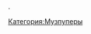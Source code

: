 
.


{{Инфобокс_для_пуперов|title2 = Mr_Darky|сферы_творчества = музпупы, чиптуки|год_начала = январь 2017 года|имя_фамилия = Иван|дата_рождения = 1 мая 2002 года|ссылки = https://vk.com/id389318435
https://www.youtube.com/channel/UC9AAYUQ9ATFB1IzYgrN6YmQ}}
[[Категория:Музпуперы]]